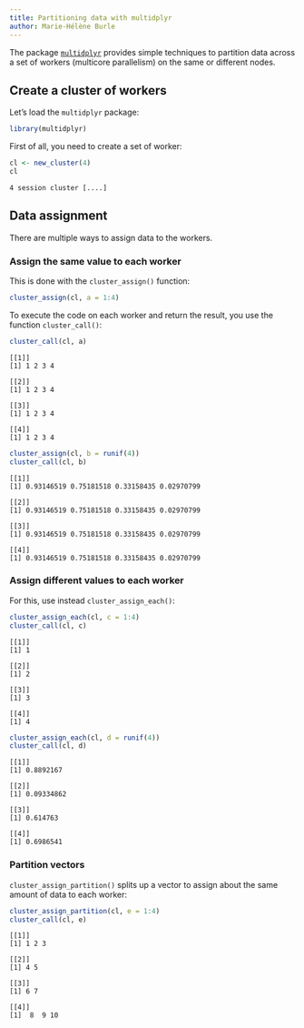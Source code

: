 ```yaml
---
title: Partitioning data with multidplyr
author: Marie-Hélène Burle
---
```


:::{.def}

The package [`multidplyr`](https://cran.r-project.org/web/packages/multidplyr/index.html) provides simple techniques to partition data across a set of workers (multicore parallelism) on the same or different nodes.

:::

## Create a cluster of workers

Let's load the `multidplyr` package:

```.r
library(multidplyr)
```

First of all, you need to create a set of worker:

```.r
cl <- new_cluster(4)
cl
```

```
4 session cluster [....]
```

## Data assignment

There are multiple ways to assign data to the workers.

### Assign the same value to each worker

This is done with the `cluster_assign()` function:

```.r
cluster_assign(cl, a = 1:4)
```

To execute the code on each worker and return the result, you use the function `cluster_call()`:

```.r
cluster_call(cl, a)
```

```
[[1]]
[1] 1 2 3 4

[[2]]
[1] 1 2 3 4

[[3]]
[1] 1 2 3 4

[[4]]
[1] 1 2 3 4
```

```.r
cluster_assign(cl, b = runif(4))
cluster_call(cl, b)
```

```
[[1]]
[1] 0.93146519 0.75181518 0.33158435 0.02970799

[[2]]
[1] 0.93146519 0.75181518 0.33158435 0.02970799

[[3]]
[1] 0.93146519 0.75181518 0.33158435 0.02970799

[[4]]
[1] 0.93146519 0.75181518 0.33158435 0.02970799
```

### Assign different values to each worker

For this, use instead `cluster_assign_each()`:

```.r
cluster_assign_each(cl, c = 1:4)
cluster_call(cl, c)
```

```
[[1]]
[1] 1

[[2]]
[1] 2

[[3]]
[1] 3

[[4]]
[1] 4
```

```.r
cluster_assign_each(cl, d = runif(4))
cluster_call(cl, d)
```

```
[[1]]
[1] 0.8892167

[[2]]
[1] 0.09334862

[[3]]
[1] 0.614763

[[4]]
[1] 0.6986541
```

### Partition vectors

`cluster_assign_partition()` splits up a vector to assign about the same amount of data to each worker:

```.r
cluster_assign_partition(cl, e = 1:4)
cluster_call(cl, e)
```

```
[[1]]
[1] 1 2 3

[[2]]
[1] 4 5

[[3]]
[1] 6 7

[[4]]
[1]  8  9 10
```
